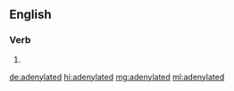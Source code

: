 ==English==

===Verb===
{{head|en|verb form}}

# {{en-past of|adenylate}}

[[de:adenylated]]
[[hi:adenylated]]
[[mg:adenylated]]
[[ml:adenylated]]
